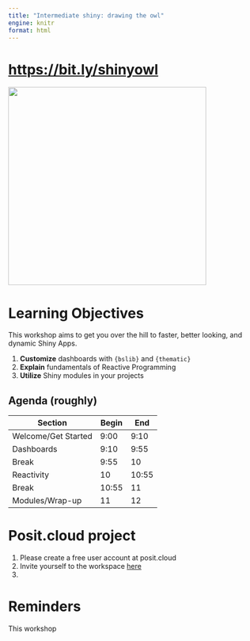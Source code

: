 ```yaml
---
title: "Intermediate shiny: drawing the owl"
engine: knitr
format: html
---
```


# <https://bit.ly/shinyowl>

![](bit.ly_45BDX9k.png){width=400}

# Learning Objectives

This workshop aims to get you over the hill to faster, better looking, and dynamic Shiny Apps.

1. **Customize** dashboards with `{bslib}` and `{thematic}`
1. **Explain** fundamentals of Reactive Programming
1. **Utilize** Shiny modules in your projects

## Agenda (roughly)

|Section|Begin|End|
|-------|----|---|
|Welcome/Get Started|9:00|9:10|
|Dashboards|9:10|9:55|
|Break|9:55|10|
|Reactivity|10|10:55|
|Break|10:55|11|
|Modules/Wrap-up|11|12|

# Posit.cloud project 

1. Please create a free user account at posit.cloud 
1. Invite yourself to the workspace [here](https://posit.cloud/spaces/525494/join?access_code=N0vloDrDMCVvlXLIhXHISNdrWjHe4SOlhPm_9abK)
1. 

# Reminders

This workshop 